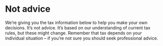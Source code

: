 # Not advice

We’re giving you the tax information below to help you make your own decisions. It’s not advice. It’s based on our understanding of current tax rules, but these might change. Remember that tax depends on your individual situation – if you’re not sure you should seek professional advice.